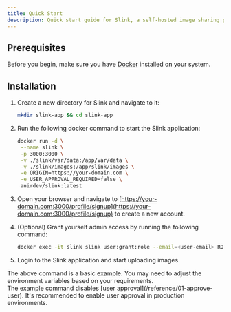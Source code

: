 ```yaml
---
title: Quick Start
description: Quick start guide for Slink, a self-hosted image sharing platform.
---
```



## Prerequisites

Before you begin, make sure you have [Docker](https://www.docker.com/) installed on your system.

## Installation

<Steps>

1. Create a new directory for Slink and navigate to it:

   ```bash
   mkdir slink-app && cd slink-app
   ```

2. Run the following docker command to start the Slink application:

   ```bash
   docker run -d \
    --name slink \
    -p 3000:3000 \
    -v ./slink/var/data:/app/var/data \
    -v ./slink/images:/app/slink/images \
    -e ORIGIN=https://your-domain.com \
    -e USER_APPROVAL_REQUIRED=false \
    anirdev/slink:latest
   ```

3. Open your browser and navigate to [https://your-domain.com:3000/profile/signup](https://your-domain.com:3000/profile/signup) to create a new account.

4. (Optional) Grant yourself admin access by running the following command:

   ```bash
   docker exec -it slink slink user:grant:role --email=<user-email> ROLE_ADMIN
   ```

5. Login to the Slink application and start uploading images.

</Steps>

<Aside type="note">
  The above command is a basic example. You may need to adjust the environment
  variables based on your requirements.
</Aside>

<Aside type="caution">
  The example command disables [user approval](/reference/01-approve-user). It's
  recommended to enable user approval in production environments.
</Aside>
